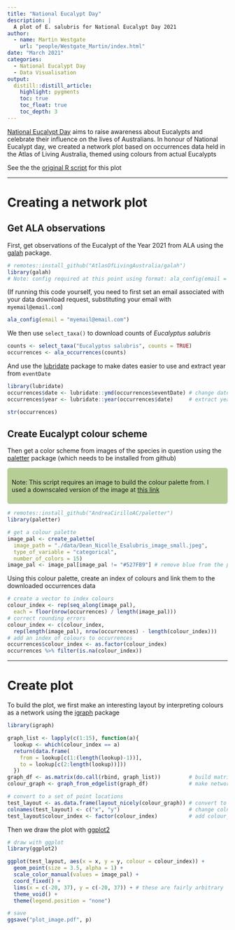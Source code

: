 ```yaml
---
title: "National Eucalypt Day"
description: |
  A plot of E. salubris for National Eucalypt Day 2021
author:
  - name: Martin Westgate 
    url: "people/Westgate_Martin/index.html"
date: "March 2021"
categories: 
  - National Eucalypt Day
  - Data Visualisation
output: 
  distill::distill_article:
    highlight: pygments
    toc: true
    toc_float: true
    toc_depth: 3
---
```



[National Eucalypt Day](https://www.eucalyptaustralia.org.au/national-eucalypt-day/national-eucalypt-day/) aims to raise awareness about Eucalypts and celebrate their influence on the lives of Australians. In honour of National Eucalypt day, we created a network plot based on occurrences data held in the Atlas of Living Australia, themed using colours from actual Eucalypts

See the the [original R script](https://github.com/AtlasOfLivingAustralia/science/blob/main/comms/2021-03_National_Eucalypt_Day/E_salubris_network_diagram_code.R) for this plot


***

# Creating a network plot

## Get ALA observations

First, get observations of the Eucalypt of the Year 2021 from ALA using the [galah](https://atlasoflivingaustralia.github.io/galah/index.html) package.

```r
# remotes::install_github("AtlasOfLivingAustralia/galah")
library(galah)
# Note: config required at this point using format: ala_config(email = "myemail@email.com")
```


(If running this code yourself, you need to first set an email associated with your data download request, substituting your email with `myemail@email.com`)

```r
ala_config(email = "myemail@email.com")
```


We then use `select_taxa()` to download counts of *Eucalyptus salubris*

```r
counts <- select_taxa("Eucalyptus salubris", counts = TRUE)
occurrences <- ala_occurrences(counts)
```


And use the [lubridate](https://lubridate.tidyverse.org/) package to make dates easier to use and extract year from `eventDate`

```r
library(lubridate)
occurrences$date <- lubridate::ymd(occurrences$eventDate) # change date format
occurrences$year <- lubridate::year(occurrences$date)     # extract year
```

```r
str(occurrences)
```


## Create Eucalypt colour scheme
Then get a color scheme from images of the species in question using the [paletter](https://github.com/AndreaCirilloAC/paletter) package (which needs to be installed from github) <br>

<div class = "blue" style = "background-color:#B7CD96; border-radius: 5px; padding: 10px;">

Note: This script requires an image to build the colour palette from. I used a downscaled version of the image at [this link](https://twitter.com/DeanNicolle1/status/1374112431782301698)

</div>

```r
# remotes::install_github("AndreaCirilloAC/paletter")
library(paletter)

# get a colour palette
image_pal <- create_palette(
  image_path = "./data/Dean_Nicolle_Esalubris_image_small.jpeg",
  type_of_variable = "categorical",
  number_of_colors = 15)
image_pal <- image_pal[image_pal != "#527FB9"] # remove blue from the palette
```


Using this colour palette, create an index of colours and link them to the downloaded occurrences data

```r
# create a vector to index colours
colour_index <- rep(seq_along(image_pal),
  each = floor(nrow(occurrences) / length(image_pal)))
# correct rounding errors
colour_index <- c(colour_index,
  rep(length(image_pal), nrow(occurrences) - length(colour_index)))
# add an index of colours to occurrences
occurrences$colour_index <- as.factor(colour_index)
occurrences %>% filter(is.na(colour_index))
```

***

# Create plot

To build the plot, we first make an interesting layout by interpreting colours as a network using the [igraph](https://igraph.org/r/) package

```r
library(igraph)

graph_list <- lapply(c(1:15), function(a){
  lookup <- which(colour_index == a)
  return(data.frame(
    from = lookup[c(1:(length(lookup)-1))],
    to = lookup[c(2:length(lookup))]))
  })
graph_df <- as.matrix(do.call(rbind, graph_list))         # build matrix
colour_graph <- graph_from_edgelist(graph_df)             # make network graph

# convert to a set of point locations
test_layout <- as.data.frame(layout_nicely(colour_graph)) # convert to df
colnames(test_layout) <- c("x", "y")                      # change colnames
test_layout$colour_index <- factor(colour_index)          # add colour_index col
```


Then we draw the plot with [ggplot2](https://ggplot2.tidyverse.org/)

```r
# draw with ggplot
library(ggplot2)

ggplot(test_layout, aes(x = x, y = y, colour = colour_index)) +
  geom_point(size = 3.5, alpha = 1) +
  scale_color_manual(values = image_pal) +
  coord_fixed() +
  lims(x = c(-20, 37), y = c(-20, 37)) + # these are fairly arbitrary
  theme_void() +
  theme(legend.position = "none")
```

```r

# save
ggsave("plot_image.pdf", p)
```


